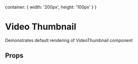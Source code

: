 

<Meta title="Media/Video Thumbnail" component={VideoThumbnail}/>

  container: {
    width: '200px',
    height: '100px'
  }
}

# Video Thumbnail

Demonstrates default rendering of VideoThumbnail component

<Preview>
  <Story name="default">
    <div style={styles.container}>
      <VideoThumbnail
        onThumbnailClick={action('clicked')}
        title="Sample Video"
        src="http://via.placeholder.com/640x360"
      />
    </div>
  </Story>
</Preview>

## Props

<ArgsTable of={VideoThumbnail} />
